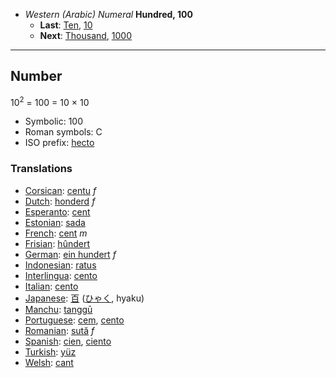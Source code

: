 *''Western (Arabic) Numeral'' '''Hundred, 100'''
**'''Last''': [[Ten]], [[10]]
**'''Next''': [[Thousand]], [[1000]]

----

==Number==

10<sup>2</sup> = 100 = 10 &times; 10

*Symbolic: 100
*Roman symbols: C
*ISO prefix: [[hecto]]

===Translations===

*[[Corsican]]: [[centu]] ''f''
*[[Dutch]]: [[honderd]] ''f''
*[[Esperanto]]: [[cent]]
*[[Estonian]]: [[sada]]
*[[French]]: [[cent]] ''m''
*[[Frisian]]: [[hûndert]]
*[[German]]: [[ein hundert]] ''f''
*[[Indonesian]]: [[ratus]]
*[[Interlingua]]: [[cento]]
*[[Italian]]: [[cento]] '' ''
*[[Japanese]]: [[百]] ([[ひゃく]], hyaku)
*[[Manchu]]: [[tanggū]]
*[[Portuguese]]: [[cem]], [[cento]]
*[[Romanian]]: [[sută]] ''f''
*[[Spanish]]: [[cien]], [[ciento]]
*[[Turkish]]: [[yüz]]
*[[Welsh]]: [[cant]]